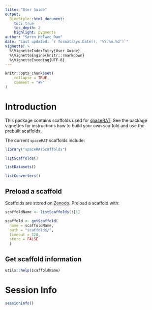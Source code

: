 ```yaml
---
title: "User Guide"
output: 
  BiocStyle::html_document:
    toc: true
    toc_depth: 2
    highlight: pygments
author: "Søren Helweg Dam"
date: "Last updated: `r format(Sys.Date(), '%Y.%m.%d')`"
vignette: >
  %\VignetteIndexEntry{User Guide}
  %\VignetteEngine{knitr::rmarkdown}
  %\VignetteEncoding{UTF-8}
---
```


```r
knitr::opts_chunk$set(
    collapse = TRUE,
    comment = "#>"
)
```

# Introduction

This package contains scaffolds used for
[spaceRAT](https://github.com/XueningHe/spaceRAT). See the package
vignettes for instructions how to build your own scaffold
and use the prebuilt scaffolds.

The current `spaceRAT` scaffolds include:

``` r

library("spaceRATScaffolds")

listScaffolds()

listDatasets()

listConverters()

```

## Preload a scaffold

Scaffolds are stored on [Zenodo](https://zenodo.org/records/10142340).
Preload a scaffold with:

```r

scaffoldName <- listScaffolds()[1]

scaffold <- getScaffold(
  name = scaffoldName,
  path = "scaffolds/",
  timeout = 120,
  store = FALSE
  )
```

## Get scaffold information

```r

utils::help(scaffoldName)
```


# Session Info

```r
sessionInfo()
```
